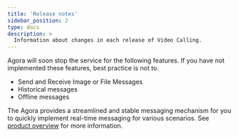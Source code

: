 ```yaml
---
title: 'Release notes'
sidebar_position: 2
type: docs
description: >
  Information about changes in each release of Video Calling.
---
```





Agora will soon stop the service for the following features. If you have not implemented these features, best practice is not to.

- Send and Receive Image or File Messages
- Historical messages
- Offline messages


The Agora <Vg k="SIG_SDK" /> provides a streamlined and stable messaging mechanism for you to quickly implement real-time messaging for various scenarios. See [product overview](../overview/product-overview) for more information.


<ReleaseNotes PRODUCT="Video Calling" CLIENT="app" PATH="video-calling" />

